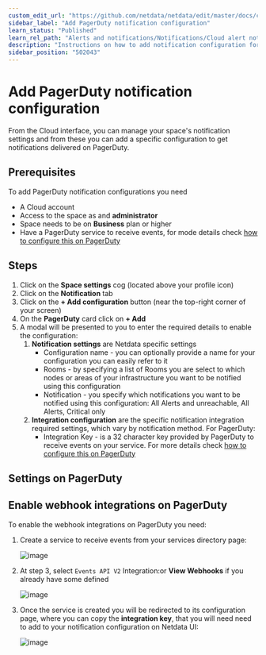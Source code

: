 ```yaml
---
custom_edit_url: "https://github.com/netdata/netdata/edit/master/docs/cloud/alerts-notifications/add-pagerduty-notification-configuration.md"
sidebar_label: "Add PagerDuty notification configuration"
learn_status: "Published"
learn_rel_path: "Alerts and notifications/Notifications/Cloud alert notifications"
description: "Instructions on how to add notification configuration for PagerDuty"
sidebar_position: "502043"
---
```

# Add PagerDuty notification configuration

From the Cloud interface, you can manage your space's notification settings and from these you can add a specific configuration to get notifications delivered on PagerDuty.

## Prerequisites

To add PagerDuty notification configurations you need

- A Cloud account
- Access to the space as and **administrator**
- Space needs to be on **Business** plan or higher
- Have a PagerDuty service to receive events, for mode details check [how to configure this on PagerDuty](#settings-on-pagerduty)

## Steps

1. Click on the **Space settings** cog (located above your profile icon)
1. Click on the **Notification** tab
1. Click on the **+ Add configuration** button (near the top-right corner of your screen)
1. On the **PagerDuty** card click on **+ Add**
1. A modal will be presented to you to enter the required details to enable the configuration:
   1. **Notification settings** are Netdata specific settings
      - Configuration name - you can optionally provide a name for your configuration  you can easily refer to it
      - Rooms - by specifying a list of Rooms you are select to which nodes or areas of your infrastructure you want to be notified using this configuration
      - Notification - you specify which notifications you want to be notified using this configuration: All Alerts and unreachable, All Alerts, Critical only
   1. **Integration configuration** are the specific notification integration required settings, which vary by notification method. For PagerDuty:
      - Integration Key -  is a 32 character key provided by PagerDuty to receive events on your service. For more details check [how to configure this on PagerDuty](#settings-on-pagerduty)

## Settings on PagerDuty

## Enable webhook integrations on PagerDuty

To enable the webhook integrations on PagerDuty you need:
1. Create a service to receive events from your services directory page:

   ![image](https://user-images.githubusercontent.com/2930882/214254148-03714f31-7943-4444-9b63-7b83c9daa025.png)

1. At step 3, select `Events API V2` Integration:or **View Webhooks** if you already have some defined

   ![image](https://user-images.githubusercontent.com/2930882/214254466-423cf493-037d-47bd-b9e6-fc894897f333.png)

1. Once the service is created you will be redirected to its configuration page, where you can copy the **integration key**, that you will need need to add to your notification configuration on Netdata UI:

   ![image](https://user-images.githubusercontent.com/2930882/214255916-0d2e53d5-87cc-408a-9f5b-0308a3262d5c.png)
